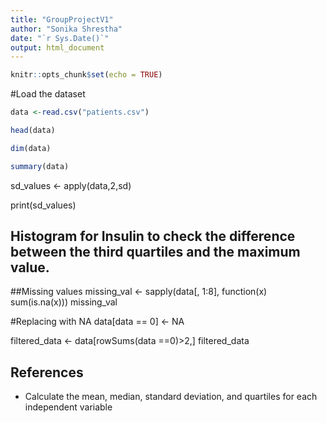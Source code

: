 ```yaml
---
title: "GroupProjectV1"
author: "Sonika Shrestha"
date: "`r Sys.Date()`"
output: html_document
---
```


```r
knitr::opts_chunk$set(echo = TRUE)
```


#Load the dataset
```r
data <-read.csv("patients.csv")

```


```r
head(data)

```

```r
dim(data)

```

```r
summary(data)
```
sd_values <- apply(data,2,sd)

print(sd_values)

## Histogram for Insulin to check the difference between the third quartiles and the maximum value.




##Missing values
missing_val <- sapply(data[, 1:8], function(x) sum(is.na(x)))
missing_val

#Replacing with NA
data[data == 0] <- NA

filtered_data <- data[rowSums(data ==0)>2,]
filtered_data

## References
- Calculate the mean, median, standard deviation, and quartiles for
each independent variable




